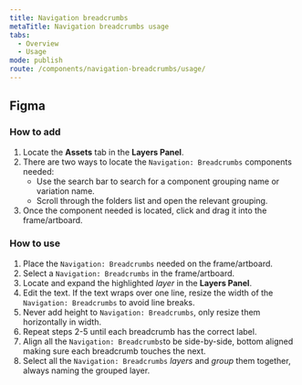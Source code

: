 ```yaml
---
title: Navigation breadcrumbs
metaTitle: Navigation breadcrumbs usage
tabs:
  - Overview
  - Usage
mode: publish
route: /components/navigation-breadcrumbs/usage/
---
```


## Figma

### How to add

1. Locate the **Assets** tab in the **Layers Panel**.
2. There are two ways to locate the `Navigation: Breadcrumbs` components needed:
   - Use the search bar to search for a component grouping name or variation name.
   - Scroll through the folders list and open the relevant grouping.
3. Once the component needed is located, click and drag it into the frame/artboard.

### How to use

1. Place the `Navigation: Breadcrumbs` needed on the frame/artboard.
2. Select a `Navigation: Breadcrumbs` in the frame/artboard.
3. Locate and expand the highlighted _layer_ in the **Layers Panel**.
4. Edit the text. If the text wraps over one line, resize the width of the `Navigation: Breadcrumbs` to avoid line breaks.
5. Never add height to `Navigation: Breadcrumbs`, only resize them horizontally in width.
6. Repeat steps 2-5 until each breadcrumb has the correct label.
7. Align all the `Navigation: Breadcrumbs`to be side-by-side, bottom aligned making sure each breadcrumb touches the next.
8. Select all the `Navigation: Breadcrumbs` _layers_ and _group_ them together, always naming the grouped layer.
